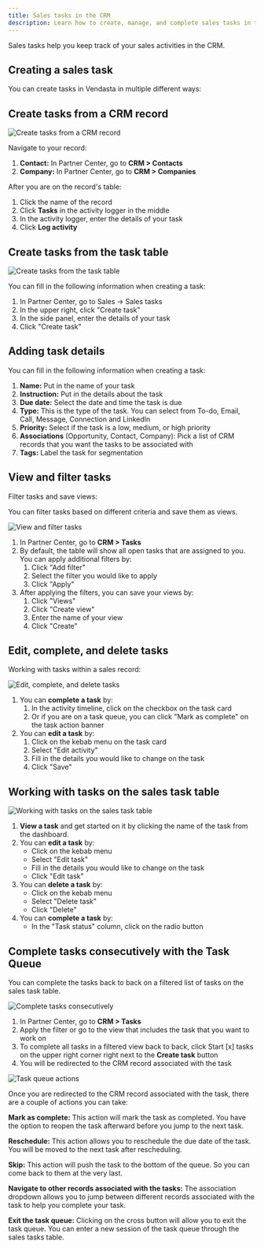 ```yaml
---
title: Sales tasks in the CRM
description: Learn how to create, manage, and complete sales tasks in the Vendasta CRM to keep track of your sales activities.
---
```


Sales tasks help you keep track of your sales activities in the CRM.

## Creating a sales task

You can create tasks in Vendasta in multiple different ways:

## Create tasks from a CRM record

![Create tasks from a CRM record](./img/crm/tasks/create-tasks-from-crm-record.png)

Navigate to your record:

1. **Contact:** In Partner Center, go to **CRM > Contacts**
2. **Company:** In Partner Center, go to **CRM > Companies**

After you are on the record's table:

1. Click the name of the record
2. Click **Tasks** in the activity logger in the middle
3. In the activity logger, enter the details of your task
4. Click **Log activity**

## Create tasks from the task table

![Create tasks from the task table](./img/crm/tasks/create-tasks-from-task-table.png)

You can fill in the following information when creating a task:

1. In Partner Center, go to Sales → Sales tasks
2. In the upper right, click "Create task"
3. In the side panel, enter the details of your task
4. Click "Create task"

## Adding task details

You can fill in the following information when creating a task:

1. **Name:** Put in the name of your task
2. **Instruction:** Put in the details about the task
3. **Due date:** Select the date and time the task is due
4. **Type:** This is the type of the task. You can select from To-do, Email, Call, Message, Connection and LinkedIn
5. **Priority:** Select if the task is a low, medium, or high priority
6. **Associations** (Opportunity, Contact, Company): Pick a list of CRM records that you want the tasks to be associated with
7. **Tags:** Label the task for segmentation

## View and filter tasks

Filter tasks and save views:

You can filter tasks based on different criteria and save them as views.

![View and filter tasks](./img/crm/tasks/view-and-filter-tasks.png)

1. In Partner Center, go to **CRM > Tasks**
2. By default, the table will show all open tasks that are assigned to you. You can apply additional filters by:
   1. Click "Add filter"
   2. Select the filter you would like to apply
   3. Click "Apply"
3. After applying the filters, you can save your views by:
   1. Click "Views"
   2. Click "Create view"
   3. Enter the name of your view
   4. Click "Create"

## Edit, complete, and delete tasks

Working with tasks within a sales record:

![Edit, complete, and delete tasks](./img/crm/tasks/edit-complete-delete-tasks.png)

1. You can **complete a task** by:
   1. In the activity timeline, click on the checkbox on the task card
   2. Or if you are on a task queue, you can click "Mark as complete" on the task action banner
2. You can **edit a task** by:
   1. Click on the kebab menu on the task card
   2. Select "Edit activity"
   3. Fill in the details you would like to change on the task
   4. Click "Save"

## Working with tasks on the sales task table

![Working with tasks on the sales task table](./img/crm/tasks/working-with-tasks.png)

1. **View a task** and get started on it by clicking the name of the task from the dashboard.
2. You can **edit a task** by:
   - Click on the kebab menu
   - Select "Edit task"
   - Fill in the details you would like to change on the task
   - Click "Edit task"
3. You can **delete a task** by:
   - Click on the kebab menu
   - Select "Delete task"
   - Click "Delete"
4. You can **complete a task** by:
   - In the "Task status" column, click on the radio button

## Complete tasks consecutively with the Task Queue

You can complete the tasks back to back on a filtered list of tasks on the sales task table.

![Complete tasks consecutively](./img/crm/tasks/complete-tasks-consecutively.png)

1. In Partner Center, go to **CRM > Tasks**
2. Apply the filter or go to the view that includes the task that you want to work on
3. To complete all tasks in a filtered view back to back, click Start [x] tasks on the upper right corner right next to the **Create task** button
4. You will be redirected to the CRM record associated with the task

![Task queue actions](./img/crm/tasks/task-queue-actions.png)

Once you are redirected to the CRM record associated with the task, there are a couple of actions you can take:

**Mark as complete:** This action will mark the task as completed. You have the option to reopen the task afterward before you jump to the next task.

**Reschedule:** This action allows you to reschedule the due date of the task. You will be moved to the next task after rescheduling.

**Skip:** This action will push the task to the bottom of the queue. So you can come back to them at the very last.

**Navigate to other records associated with the tasks:** The association dropdown allows you to jump between different records associated with the task to help you complete your task.

**Exit the task queue:** Clicking on the cross button will allow you to exit the task queue. You can enter a new session of the task queue through the sales tasks table.
